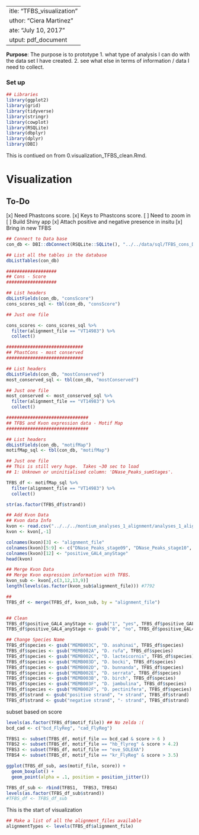  ---
title: "TFBS_visualization"
author: "Ciera Martinez"
date: "July 10, 2017"
output: pdf_document
---

**Purpose**: The purpose is to prototype 
1. what type of analysis I can do with the data set I have created. 
2. see what else in terms of information / data I need to collect.

### Set up 
```r
## Libraries
library(ggplot2)
library(grid)
library(tidyverse)
library(stringr)
library(cowplot)
library(RSQLite)
library(dbplyr)
library(dplyr)
library(DBI)
```

This is contiued on from 0.visualization_TFBS_clean.Rmd.

# Visualization
## To-Do

[x] Need Phastcons score. 
[x] Keys to Phastcons score.
[ ] Need to zoom in 
[ ] Build Shiny app
[x] Attach positive and negative presence in insitu
[x] Bring in new TFBS


```r
## Connect to Data base
con_db <- DBI::dbConnect(RSQLite::SQLite(), "../../data/sql/TFBS_cons_DB.sqlite")

## List all the tables in the database
dbListTables(con_db)

###################
## Cons - Score
###################

## List headers
dbListFields(con_db, "consScore")  
cons_scores_sql <- tbl(con_db, "consScore")

## Just one file

cons_scores <- cons_scores_sql %>%
  filter(alignment_file == "VT14983") %>%
  collect()

#############################
## PhastCons - most conserved
#############################

## List headers
dbListFields(con_db, "mostConserved")  
most_conserved_sql <- tbl(con_db, "mostConserved")

## Just one file
most_conserved <- most_conserved_sql %>%
  filter(alignment_file == "VT14983") %>%
  collect()

###############################
## TFBS and Kvon expression data - Motif Map
###############################

## List headers
dbListFields(con_db, "motifMap")  
motifMap_sql <- tbl(con_db, "motifMap")

## Just one file
## This is still very huge.  Takes ~30 sec to load
## 1: Unknown or uninitialised column: 'DNase_Peaks_sumStages'. 

TFBS_df <- motifMap_sql %>%
  filter(alignment_file == "VT14983") %>%
  collect()

str(as.factor(TFBS_df$strand))

## Add Kvon Data
## Kvon data Info
kvon <- read.csv("../../../montium_analyses_1_alignment/analyses_1_alignment/pipeline_output_4/R/kvonMergedWithThomasStageSpecific_15November2016.csv", header=T, na.strings = c("","NA"), check.names = TRUE)
kvon <- kvon[,-1]

colnames(kvon)[3] <- "alignment_file"
colnames(kvon)[5:9] <- c("DNase_Peaks_stage09", "DNase_Peaks_stage10", "DNase_Peaks_stage11", "DNase_Peaks_stage14", "DNase_Peaks_sumStages")
colnames(kvon)[12] <- "positive_GAL4_anyStage"
head(kvon)

## Merge Kvon Data
## Merge Kvon expression information with TFBS.
kvon_sub <- kvon[,c(3,12,13,9)]
length(levels(as.factor(kvon_sub$alignment_file))) #7792

## 
TFBS_df <- merge(TFBS_df, kvon_sub, by = "alignment_file")


## Clean
TFBS_df$positive_GAL4_anyStage <- gsub("1", "yes", TFBS_df$positive_GAL4_anyStage)
TFBS_df$positive_GAL4_anyStage <- gsub("0", "no", TFBS_df$positive_GAL4_anyStage)

## Change Species Name
TFBS_df$species <- gsub("MEMB003C", "D. asahinai", TFBS_df$species) 
TFBS_df$species <- gsub("MEMB002A", "D. rufa", TFBS_df$species)
TFBS_df$species <- gsub("MEMB002C", "D. lacteicornis", TFBS_df$species)
TFBS_df$species <- gsub("MEMB003D", "D. bocki", TFBS_df$species)
TFBS_df$species <- gsub("MEMB002D", "D. bunnanda", TFBS_df$species) 
TFBS_df$species <- gsub("MEMB002E", "D. serrata", TFBS_df$species)
TFBS_df$species <- gsub("MEMB003B", "D. birch", TFBS_df$species) 
TFBS_df$species <- gsub("MEMB003F", "D. jambulina", TFBS_df$species)
TFBS_df$species <- gsub("MEMB002F", "D. pectinifera", TFBS_df$species) 
TFBS_df$strand <- gsub("positive strand", "+ strand", TFBS_df$strand) 
TFBS_df$strand <- gsub("negative strand", "- strand", TFBS_df$strand)
```

subset based on score
```r
levels(as.factor(TFBS_df$motif_file)) ## No zelda :(
bcd_cad <- c("bcd_FlyReg", "cad_FlyReg")

TFBS1 <- subset(TFBS_df, motif_file == bcd_cad & score > 6 )
TFBS2 <- subset(TFBS_df, motif_file == "hb_flyreg" & score > 4.2)
TFBS3 <- subset(TFBS_df, motif_file == "eve_SOLEXA")
TFBS4 <- subset(TFBS_df, motif_file == "kr_FlyReg" & score > 3.5)

ggplot(TFBS_df_sub, aes(motif_file, score)) +
  geom_boxplot() +
  geom_point(alpha = .1, position = position_jitter())

TFBS_df_sub <- rbind(TFBS1,  TFBS3, TFBS4)
levels(as.factor(TFBS_df_sub$strand))
#TFBS_df <- TFBS_df_sub
```

################## This is the start of visualization
```r
## Make a list of all the alignment_files available
alignmentTypes <- levels(TFBS_df$alignment_file)
```

